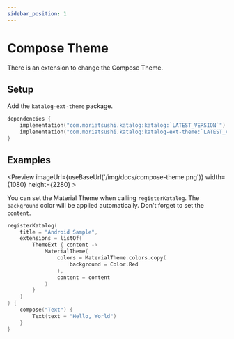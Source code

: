 ```yaml
---
sidebar_position: 1
---
```



# Compose Theme
There is an extension to change the Compose Theme.

## Setup
Add the `katalog-ext-theme` package.

```kotlin
dependencies {
    implementation("com.moriatsushi.katalog:katalog:`LATEST_VERSION`")
    implementation("com.moriatsushi.katalog:katalog-ext-theme:`LATEST_VERSION`")
}
```

## Examples
<Preview
    imageUrl={useBaseUrl('/img/docs/compose-theme.png')}
    width={1080}
    height={2280} >

You can set the Material Theme when calling `registerKatalog`.
The `background` color will be applied automatically.
Don't forget to set the `content`.

```kotlin {4-12}
registerKatalog(
    title = "Android Sample",
    extensions = listOf(
        ThemeExt { content ->
            MaterialTheme(
                colors = MaterialTheme.colors.copy(
                    background = Color.Red
                ),
                content = content
            )
        }
    )
) {
    compose("Text") {
        Text(text = "Hello, World")
    }
}
```

</Preview>
